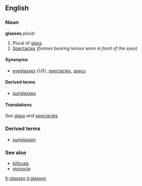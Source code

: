 ==English==
=== Noun ===
'''glasses''' ''plural''

#Plural of [[glass]].
#[[Spectacles]] (''frames bearing lenses worn in front of the eyes'')

====Synonyms====
*[[eyeglasses]] (''US''), [[spectacles]], [[specs]]

====Derived terms====
*[[sunglasses]]

====Translations====
''See'' [[glass]] ''and'' [[spectacles]]

===Derived terms===
*[[sunglasses]]

===See also===
*[[bifocals]]
*[[monocle]]

[[fr:glasses]]
[[it:glasses]]